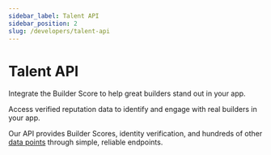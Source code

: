 ```yaml
---
sidebar_label: Talent API
sidebar_position: 2
slug: /developers/talent-api
---
```


# Talent API

Integrate the Builder Score to help great builders stand out in your app.

Access verified reputation data to identify and engage with real builders in your app.

Our API provides Builder Scores, identity verification, and hundreds of other [data points](/docs/data-points)
through simple, reliable endpoints.
